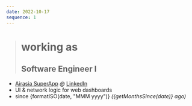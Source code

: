```yaml
---
date: 2022-10-17
sequence: 1
---
```




> # <Icon name="lucide:briefcase" /> working as
>
> ## Software Engineer I

- <Icon name="lucide:map-pin" /> [Airasia SuperApp](https://www.airasia.com/aa/appdownload/)
  *@* [LinkedIn](https://www.linkedin.com/company/airasia-super-app/mycompany/)
- <Icon name="lucide:search" /> UI & network logic for web dashboards
- <Icon name="lucide:calendar" /> since {formatISO(date, "MMM yyyy")}
  *({getMonthsSince(date)} ago)*
